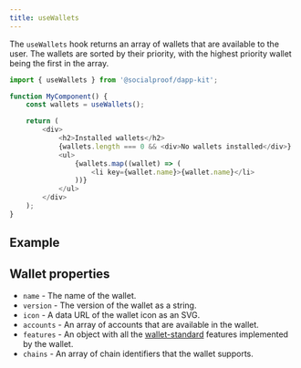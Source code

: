 ```yaml
---
title: useWallets
---
```



The `useWallets` hook returns an array of wallets that are available to the user. The wallets are
sorted by their priority, with the highest priority wallet being the first in the array.

```ts
import { useWallets } from '@socialproof/dapp-kit';

function MyComponent() {
	const wallets = useWallets();

	return (
		<div>
			<h2>Installed wallets</h2>
			{wallets.length === 0 && <div>No wallets installed</div>}
			<ul>
				{wallets.map((wallet) => (
					<li key={wallet.name}>{wallet.name}</li>
				))}
			</ul>
		</div>
	);
}
```

## Example

<UseWalletsExample />

## Wallet properties

- `name` - The name of the wallet.
- `version` - The version of the wallet as a string.
- `icon` - A data URL of the wallet icon as an SVG.
- `accounts` - An array of accounts that are available in the wallet.
- `features` - An object with all the
  [wallet-standard](https://github.com/wallet-standard/wallet-standard) features implemented by the
  wallet.
- `chains` - An array of chain identifiers that the wallet supports.
